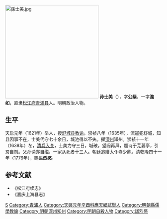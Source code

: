 [[File:孫士美.jpg|300px]]
'''孙士美'''（{{bd|？||1638年||Sun孙}}），字'''公粲'''，一字'''澹如'''，直隶[[松江府|松江府]][[青浦县|青浦县]]人。明朝政治人物。

== 生平 ==
天启元年（1621年）举人，授[[舒城县|舒城县]][[教谕|教谕]]。崇祯八年（1635年），流寇犯舒城，知县因事不在，士美代守七十余日，城池得以不失。擢[[深州|深州]]知州。崇祯十一年（1638年）冬，[[清兵入塞|清兵入关]]，士美力守三日，城破，望阙再拜，题诗于芜蒌亭，引刃自刎。父孙讷亦自缢，一家从死者十三人。朝廷追赠太仆寺少卿。清乾隆四十一年（1776年），赐谥'''烈愍'''。

==参考文献==
*《松江府续志》
*《嘉庆上海县志》

{{Authority control}}

{{DEFAULTSORT:Sun孙}}
[[Category:孫姓|S]]
[[Category:青浦人|Category:青浦人]]
[[Category:天啓元年辛酉科應天鄉試舉人|Category:天啓元年辛酉科應天鄉試舉人]]
[[Category:明朝縣儒學教諭|Category:明朝縣儒學教諭]]
[[Category:明朝深州知州|Category:明朝深州知州]]
[[Category:明朝自殺人物|Category:明朝自殺人物]]
[[Category:諡烈愍|Category:諡烈愍]]